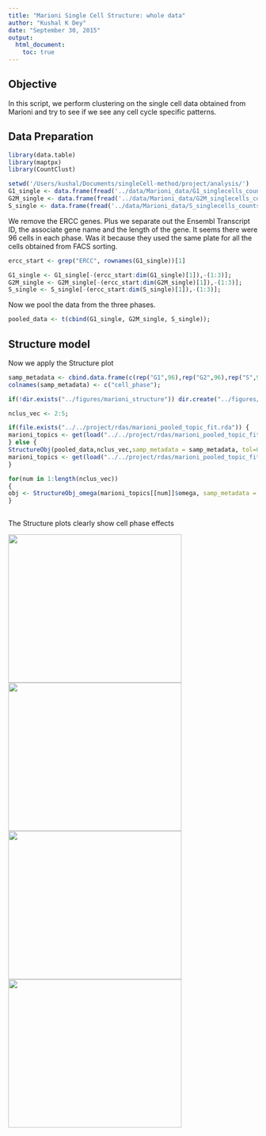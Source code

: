 ```yaml
---
title: "Marioni Single Cell Structure: whole data"
author: "Kushal K Dey"
date: "September 30, 2015"
output: 
  html_document:
    toc: true
---
```


## Objective

In this script, we perform clustering on the single cell data obtained from Marioni and try to see if we see any cell cycle specific patterns.

## Data Preparation

```r
library(data.table)
library(maptpx)
library(CountClust)
```

```r
setwd('/Users/kushal/Documents/singleCell-method/project/analysis/')
G1_single <- data.frame(fread('../data/Marioni_data/G1_singlecells_counts.txt'), row.names=1);
G2M_single <- data.frame(fread('../data/Marioni_data/G2M_singlecells_counts.txt'), row.names=1);
S_single <- data.frame(fread('../data/Marioni_data/S_singlecells_counts.txt'), row.names=1);

```

We remove the ERCC genes. Plus we separate out the Ensembl Transcript ID, the associate gene name and the length of the gene.  It seems there were 96 cells in each phase. Was it because they used the same plate for all the cells obtained from FACS sorting. 

```r

ercc_start <- grep("ERCC", rownames(G1_single))[1]

G1_single <- G1_single[-(ercc_start:dim(G1_single)[1]),-(1:3)];
G2M_single <- G2M_single[-(ercc_start:dim(G2M_single)[1]),-(1:3)];
S_single <- S_single[-(ercc_start:dim(S_single)[1]),-(1:3)];
```

Now we pool the data from the three phases.

```r

pooled_data <- t(cbind(G1_single, G2M_single, S_single));
```


## Structure model

Now we apply the Structure plot

```r
samp_metadata <- cbind.data.frame(c(rep("G1",96),rep("G2",96),rep("S",96)));
colnames(samp_metadata) <- c("cell_phase");

if(!dir.exists("../figures/marioni_structure")) dir.create("../figures/marioni_structure")

nclus_vec <- 2:5;

if(file.exists("../../project/rdas/marioni_pooled_topic_fit.rda")) {
marioni_topics <- get(load("../../project/rdas/marioni_pooled_topic_fit.rda"));
} else {
StructureObj(pooled_data,nclus_vec,samp_metadata = samp_metadata, tol=0.005, batch_lab = NULL, path_rda="../../project/rdas/marioni_pooled_topic_fit.rda",partition=c('TRUE'),path_struct = "../figures/marioni_structure");
marioni_topics <- get(load("../../project/rdas/marioni_pooled_topic_fit.rda"));
}

for(num in 1:length(nclus_vec))
{
obj <- StructureObj_omega(marioni_topics[[num]]$omega, samp_metadata = samp_metadata, batch_lab = NULL,partition = rep("TRUE",dim(samp_metadata)[2]),path_struct="../figures/marioni_structure",control=list(cex.axis=1));
}
  
```

The Structure plots clearly show cell phase effects

<img src='../figures/marioni_structure/clus_2/struct_clus_2_cell_phase.png' style="width:350px;height:300px;">
<img src='../figures/marioni_structure/clus_3/struct_clus_3_cell_phase.png' style="width:350px;height:300px;">
<img src='../figures/marioni_structure/clus_4/struct_clus_4_cell_phase.png' style="width:350px;height:300px;">
<img src='../figures/marioni_structure/clus_5/struct_clus_5_cell_phase.png' style="width:350px;height:300px;">



